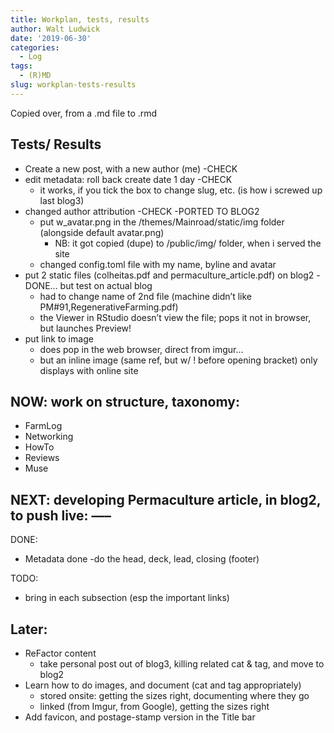 ```yaml
---
title: Workplan, tests, results
author: Walt Ludwick
date: '2019-06-30'
categories:
  - Log
tags:
  - (R)MD
slug: workplan-tests-results
---
```


Copied over, from a .md file to .rmd

## Tests/ Results

- Create a new post, with a new author (me) -CHECK
- edit metadata: roll back create date 1 day -CHECK
  - it works, if you tick the box to change slug, etc. (is how i screwed up last blog3)
- changed author attribution -CHECK -PORTED TO BLOG2
  - put w_avatar.png in the /themes/Mainroad/static/img folder (alongside default avatar.png)
    - NB: it got copied (dupe) to /public/img/ folder, when i served the site
  - changed config.toml file with my name, byline and avatar
- put 2 static files (colheitas.pdf and permaculture_article.pdf) on blog2 -DONE... but test on actual blog
  - had to change name of 2nd file (machine didn't like PM#91,RegenerativeFarming.pdf)
  - the Viewer in RStudio doesn't view the file; pops it not in browser, but launches Preview!
- put link to image
  - does pop in the web browser, direct from imgur...
  - but an inline image (same ref, but w/ ! before opening bracket) only displays with online site

## NOW:  work on structure, taxonomy:

- FarmLog
- Networking
- HowTo
- Reviews
- Muse


## NEXT:  developing Permaculture article, in blog2, to push live: -----

DONE:

- Metadata done -do the head, deck, lead, closing (footer)

TODO:

- bring in each subsection (esp the important links)

## Later:
- ReFactor content
  - take personal post out of blog3, killing related cat & tag, and move to blog2
- Learn how to do images, and document (cat and tag appropriately)
  - stored onsite: getting the sizes right, documenting where they go
  - linked (from Imgur, from Google), getting the sizes right
- Add favicon, and postage-stamp version in the Title bar